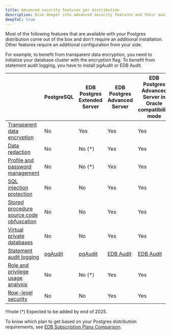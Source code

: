 ```yaml
---
title: Advanced security features per distribution
description: Dive deeper into advanced security features and their availability per Postgres distribution.
deepToC: true
---
```


Most of the following features that are available with your Postgres distribution come out of the box and don't require an additional installation. 
Other features require an additional configuration from your side. 

For example, to benefit from transparent data encryption, you need to initialize your database cluster with the encryption flag. 
To benefit from statement audit logging, you have to install pgAudit or EDB Audit.

|                                                                                                                                                                                     | PostgreSQL                         | EDB Postgres Extended Server       | EDB Postgres Advanced Server                                                                                                                     | EDB Postgres Advanced Server in Oracle compatibility mode                                                                                        |
|-------------------------------------------------------------------------------------------------------------------------------------------------------------------------------------|------------------------------------|------------------------------------|--------------------------------------------------------------------------------------------------------------------------------------------------|--------------------------------------------------------------------------------------------------------------------------------------------------|
| [Transparent data encryption](/tde/latest)                                                                                                                                          | No                                 | Yes                                | Yes                                                                                                                                              | Yes                                                                                                                                              |
| [Data redaction](/epas/latest/epas_security_guide/05_data_redaction/)                                                                                                               | No                                 | No (*)                             | Yes                                                                                                                                              | Yes                                                                                                                                              |
| [Profile and password management](/epas/latest/epas_security_guide/04_profile_management/profile_overview/)                                                                         | No                                 | No (*)                             | Yes                                                                                                                                              | Yes                                                                                                                                              |
| [SQL injection protection](/epas/latest/epas_security_guide/02_protecting_against_sql_injection_attacks/)                                                                           | No                                 | No                                 | Yes                                                                                                                                              | Yes                                                                                                                                              |
| [Stored procedure source code obfuscation](/epas/latest/epas_security_guide/03_edb_wrap/obfuscating_source_code/)                                                                   | No                                 | No                                 | Yes                                                                                                                                              | Yes                                                                                                                                              |
| [Virtual private databases](/epas/latest/epas_security_guide/03_virtual_private_database/)                                                                                          | No                                 | No                                 | Yes                                                                                                                                              | Yes                                                                                                                                              |
| [Statement audit logging](/epas/latest/epas_security_guide/05_edb_audit_logging/02_selecting_sql_statements_to_audit/)                                                              | [pgAudit](/pg_extensions/pgaudit/) | [pgAudit](/pg_extensions/pgaudit/) | [EDB Audit](/epas/latest/database_administration/01_configuration_parameters/03_configuration_parameters_by_functionality/07_auditing_settings/) | [EDB Audit](/epas/latest/database_administration/01_configuration_parameters/03_configuration_parameters_by_functionality/07_auditing_settings/) |
| [Role and privilege usage analysis](/epas/latest/reference/oracle_compatibility_reference/epas_compat_bip_guide/03_built-in_packages/10_dbms_privilege_capture/#policy-on-database) | No                                 | No (*)                             | Yes                                                                                                                                              | Yes                                                                                                                                              |
| [Row-level security](https://www.postgresql.org/docs/current/ddl-rowsecurity.html)                                                                                                  | No                                 | No                                 | Yes                                                                                                                                              | Yes                                                                                                                                              |

!!!note
   (*) Expected to be added by end of 2025.

To know which plan to get based on your Postgres distribution requirements, see [EDB Subscription Plans Comparison](https://www.enterprisedb.com/products/plans-comparison).

